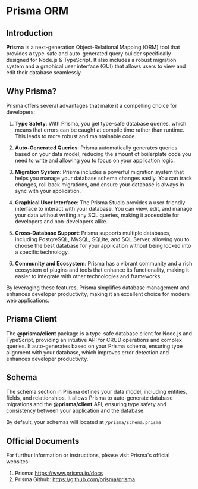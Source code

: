 
# Prisma ORM

## Introduction

**Prisma** is a next-generation Object-Relational Mapping (ORM) tool that provides a type-safe and auto-generated query builder specifically designed for Node.js & TypeScript. It also includes a robust migration system and a graphical user interface (GUI) that allows users to view and edit their database seamlessly.

## Why Prisma?

Prisma offers several advantages that make it a compelling choice for developers:

1. **Type Safety**: With Prisma, you get type-safe database queries, which means that errors can be caught at compile time rather than runtime. This leads to more robust and maintainable code.

2. **Auto-Generated Queries**: Prisma automatically generates queries based on your data model, reducing the amount of boilerplate code you need to write and allowing you to focus on your application logic.

3. **Migration System**: Prisma includes a powerful migration system that helps you manage your database schema changes easily. You can track changes, roll back migrations, and ensure your database is always in sync with your application.

4. **Graphical User Interface**: The Prisma Studio provides a user-friendly interface to interact with your database. You can view, edit, and manage your data without writing any SQL queries, making it accessible for developers and non-developers alike.

5. **Cross-Database Support**: Prisma supports multiple databases, including PostgreSQL, MySQL, SQLite, and SQL Server, allowing you to choose the best database for your application without being locked into a specific technology.

6. **Community and Ecosystem**: Prisma has a vibrant community and a rich ecosystem of plugins and tools that enhance its functionality, making it easier to integrate with other technologies and frameworks.

By leveraging these features, Prisma simplifies database management and enhances developer productivity, making it an excellent choice for modern web applications.


## Prisma Client

The **@prisma/client** package is a type-safe database client for Node.js and TypeScript, providing an intuitive API for CRUD operations and complex queries. It auto-generates based on your Prisma schema, ensuring type alignment with your database, which improves error detection and enhances developer productivity.

## Schema

The schema section in Prisma defines your data model, including entities, fields, and relationships. It allows Prisma to auto-generate database migrations and the **@prisma/client** API, ensuring type safety and consistency between your application and the database. 

By default, your schemas will located at <Code>/prisma/schema.prisma</Code>

## Official Documents

For furthur information or instructions, please visit Prisma's official websites:

1. Prisma: https://www.prisma.io/docs
2. Prisma Github: https://github.com/prisma/prisma